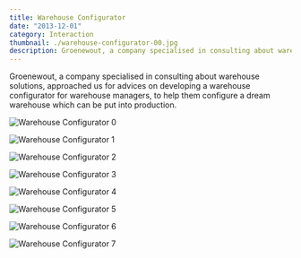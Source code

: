 ```yaml
---
title: Warehouse Configurator
date: "2013-12-01"
category: Interaction
thumbnail: ./warehouse-configurator-00.jpg
description: Groenewout, a company specialised in consulting about warehouse solutions, approached us for advices on developing a warehouse configurator for warehouse managers, to help them configure a dream warehouse which can be put into production.
---
```


Groenewout, a company specialised in consulting about warehouse solutions, approached us for advices on developing a warehouse configurator for warehouse managers, to help them configure a dream warehouse which can be put into production.

<EmbedImage width="wide">

![Warehouse Configurator 0](./warehouse-configurator-00.jpg)

</EmbedImage>

<EmbedImage width="wide">

![Warehouse Configurator 1](./warehouse-configurator-01.jpg)

</EmbedImage>

<EmbedImage width="wide">

![Warehouse Configurator 2](./warehouse-configurator-02.jpg)

</EmbedImage>

<EmbedImage width="wide">

![Warehouse Configurator 3](./warehouse-configurator-03.jpg)

</EmbedImage>

<EmbedImage width="wide">

![Warehouse Configurator 4](./warehouse-configurator-04.jpg)

</EmbedImage>

<EmbedImage width="wide">

![Warehouse Configurator 5](./warehouse-configurator-05.jpg)

</EmbedImage>

<EmbedImage width="wide">

![Warehouse Configurator 6](./warehouse-configurator-06.jpg)

</EmbedImage>

<EmbedImage width="wide">

![Warehouse Configurator 7](./warehouse-configurator-07.jpg)

</EmbedImage>